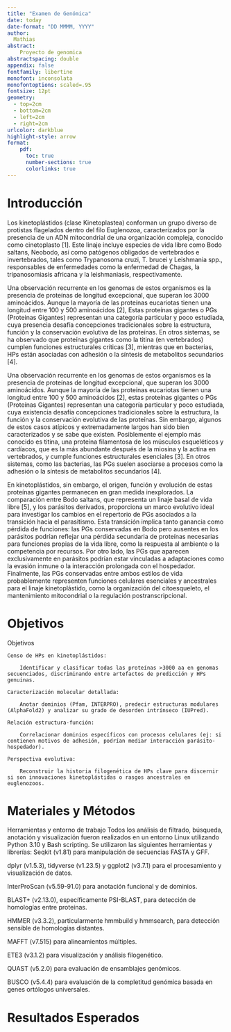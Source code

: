 ```yaml
---
title: "Examen de Genómica"
date: today
date-format: "DD MMMM, YYYY"
author: 
  Mathias
abstract:
    Proyecto de genomica
abstractspacing: double
appendix: false
fontfamily: libertine
monofont: inconsolata
monofontoptions: scaled=.95
fontsize: 12pt
geometry: 
  - top=2cm
  - bottom=2cm
  - left=2cm
  - right=2cm
urlcolor: darkblue
highlight-style: arrow
format: 
    pdf:
      toc: true
      number-sections: true
      colorlinks: true
---
```


# Introducción

Los kinetoplástidos (clase Kinetoplastea) conforman un grupo diverso de protistas flagelados dentro del filo Euglenozoa, caracterizados por la presencia de un ADN mitocondrial de una organización compleja, conocido como cinetoplasto [1]. Este linaje incluye especies de vida libre como Bodo saltans, Neobodo, así como patógenos obligados de vertebrados e invertebrados, tales como Trypanosoma cruzi, T. brucei y Leishmania spp., responsables de enfermedades como la enfermedad de Chagas, la tripanosomiasis africana y la leishmaniasis, respectivamente.

Una observación recurrente en los genomas de estos organismos es la presencia de proteínas de longitud excepcional, que superan los 3000 aminoácidos. Aunque la mayoría de las proteínas eucariotas tienen una longitud entre 100 y 500 aminoácidos [2], Estas proteínas gigantes o PGs (Proteinas Gigantes) representan una categoría particular y poco estudiada, cuya presencia desafía concepciones tradicionales sobre la estructura, función y la conservación evolutiva de las proteínas. En otros sistemas, se ha observado que proteínas gigantes como la titina (en vertebrados) cumplen funciones estructurales críticas [3], mientras que en bacterias, HPs están asociadas con adhesión o la síntesis de metabolitos secundarios [4].

Una observación recurrente en los genomas de estos organismos es la presencia de proteínas de longitud excepcional, que superan los 3000 aminoácidos. Aunque la mayoría de las proteínas eucariotas tienen una longitud entre 100 y 500 aminoácidos [2], estas proteínas gigantes o PGs (Proteínas Gigantes) representan una categoría particular y poco estudiada, cuya existencia desafía concepciones tradicionales sobre la estructura, la función y la conservación evolutiva de las proteínas. Sin embargo, algunos de estos casos atípicos y extremadamente largos han sido bien caracterizados y se sabe que existen. Posiblemente el ejemplo más conocido es titina, una proteína filamentosa de los músculos esqueléticos y cardíacos, que es la más abundante después de la miosina y la actina en vertebrados, y cumple funciones estructurales esenciales [3]. En otros sistemas, como las bacterias, las PGs suelen asociarse a procesos como la adhesión o la síntesis de metabolitos secundarios [4].

En kinetoplástidos, sin embargo, el origen, función y evolución de estas proteínas gigantes permanecen en gran medida inexplorados. La comparación entre Bodo saltans, que representa un linaje basal de vida libre [5], y los parásitos derivados, proporciona un marco evolutivo ideal para investigar los cambios en el repertorio de PGs asociados a la transición hacia el parasitismo. Esta transición implica tanto ganancia como pérdida de funciones: las PGs conservadas en Bodo pero ausentes en los parásitos podrían reflejar una pérdida secundaria de proteínas necesarias para funciones propias de la vida libre, como la respuesta al ambiente o la competencia por recursos. Por otro lado, las PGs que aparecen exclusivamente en parásitos podrían estar vinculadas a adaptaciones como la evasión inmune o la interacción prolongada con el hospedador. Finalmente, las PGs conservadas entre ambos estilos de vida probablemente representen funciones celulares esenciales y ancestrales para el linaje kinetoplástido, como la organización del citoesqueleto, el mantenimiento mitocondrial o la regulación postranscripcional.

# Objetivos

Objetivos

    Censo de HPs en kinetoplástidos:

        Identificar y clasificar todas las proteínas >3000 aa en genomas secuenciados, discriminando entre artefactos de predicción y HPs genuinas.

    Caracterización molecular detallada:

        Anotar dominios (Pfam, INTERPRO), predecir estructuras modulares (AlphaFold2) y analizar su grado de desorden intrínseco (IUPred).

    Relación estructura-función:

        Correlacionar dominios específicos con procesos celulares (ej: si contienen motivos de adhesión, podrían mediar interacción parásito-hospedador).

    Perspectiva evolutiva:

        Reconstruir la historia filogenética de HPs clave para discernir si son innovaciones kinetoplástidas o rasgos ancestrales en euglenozoos.

# Materiales y Métodos

Herramientas y entorno de trabajo
 Todos los análisis de filtrado, búsqueda, anotación y visualización fueron realizados en un entorno Linux utilizando Python 3.10 y Bash scripting. Se utilizaron las siguientes herramientas y librerías:
Seqkit (v1.81) para manipulación de secuencias FASTA y GFF.


dplyr (v1.5.3), tidyverse (v1.23.5) y ggplot2 (v3.7.1) para el procesamiento y visualización de datos.


InterProScan (v5.59-91.0) para anotación funcional y de dominios.


BLAST+ (v2.13.0), específicamente PSI-BLAST, para detección de homologías entre proteínas.


HMMER (v3.3.2), particularmente hmmbuild y hmmsearch, para detección sensible de homologías distantes.


MAFFT (v7.515) para alineamientos múltiples.


ETE3 (v3.1.2) para visualización y análisis filogenético.


QUAST (v5.2.0) para evaluación de ensamblajes genómicos.


BUSCO (v5.4.4) para evaluación de la completitud genómica basada en genes ortólogos universales.


# Resultados Esperados



